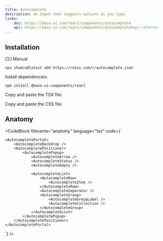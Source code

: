 ```yaml
---
title: Autocomplete
description: An input that suggests options as you type.
links:
    doc: https://base-ui.com/react/components/autocomplete
    api: https://base-ui.com/react/components/autocomplete#api-reference
---
```


<ComponentPreview name="autocomplete-demo" />

## Installation

<InstallationTabs>

<InstallationTabsList>
    <InstallationTabsTrigger value="cli">CLI</InstallationTabsTrigger>
    <InstallationTabsTrigger value="manual">Manual</InstallationTabsTrigger>
</InstallationTabsList>

<InstallationTabsContent value="cli">

```package-install
npx shadcn@latest add https://roiui.com/r/autocomplete.json
```

</InstallationTabsContent>

<InstallationTabsContent value="manual">

Install dependencies:

```package-install
npm install @base-ui-components/react
```

Copy and paste the TSX file:

<ComponentSource
    src="registry/brook/ui/autocomplete/autocomplete.tsx"
    title="components/ui/autocomplete.tsx"
    collapsible={true}
/>

Copy and paste the CSS file:

<ComponentSource
    src="registry/brook/ui/autocomplete/autocomplete.module.css"
    title="components/ui/autocomplete.module.css"
    language="css"
    collapsible={true}
/>

</InstallationTabsContent>

</InstallationTabs>


## Anatomy

<CodeBlock
filename="anatomy"
  language="tsx"
  code={`<Autocomplete>
    <AutocompleteInput />
    <AutocompleteTrigger />
    <AutocompleteIcon />
    <AutocompleteClear />
    <AutocompleteValue />

    <AutocompletePortal>
        <AutocompleteBackdrop />
        <AutocompletePositioner>
            <AutocompletePopup>
                <AutocompleteArrow />
                <AutocompleteStatus />
                <AutocompleteEmpty />

                <AutocompleteList>
                    <AutocompleteRow>
                        <AutocompleteItem />
                    </AutocompleteRow>
                    <AutocompleteSeparator />
                    <AutocompleteGroup>
                        <AutocompleteGroupLabel />
                        <AutocompleteCollection />
                    </AutocompleteGroup>
                </AutocompleteList>
            </AutocompletePopup>
        </AutocompletePositioner>
    </AutocompletePortal>
</Autocomplete>
`} />
